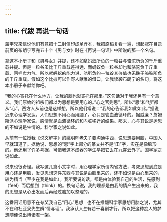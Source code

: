 ```yaml
---
---
---
```

title: 代跋 再说一句话
---




薰宇兄来信说他们有意把十二封信印成单行本，我把原稿复看一遍，想起冠在目录前页的布朗宁写完五十个《男与女》时在《再说一句话》中所说的那一个名句。

拿这本小册子和《男与女》并提，还不如拿蚂蚁所负的一粒谷与骆驼所负的千斤重载并提。但是一粒谷虽比千斤重载差得远，而蚂蚁负一粒谷却也和骆驼负千斤重载，同样卖力气。所以就蚂蚁的能力说，他所负的一粒谷其价值也无殊于骆驼所负的千斤重载。假如这个比拟可以作野人献曝的借口，让我读袭布朗宁的名句，将这本小册子奉献给你吧。

“我的心寄托在什么地方，让我的脑也就寄托在那里。”这句话对于我还另有一个意义。我们原始的祖宗们都以为思想是要用心的。”心之官则思”，所以“思”和“想”都从“心”。西方人从前也是这样想，所以他们常说：“我的心告诉我如此如此。”据说近来心理学发达，人们思想不用心而用脑了。心只是管血液循环的。据威廉？詹姆斯派心理学家说，感情就是血液循环的和内脏移迁的结果。那末，心与其说是运思的不如说是生情的。科学家之说如此。

从前有一位授我《说文解字》的姚明晖老夫子要沟通中西，说思想要用脑，中国人早就知道了。据他说，思想的“思”字上部分的篆文并不是“田”字，实在是像脑形的。他还用了许多考据，可惜我这不成器的学生早把它丢在九霄云外了。国学家之说如此。

说来也很奇怪。我写这几篇小文字时，用心理学家所谓内省方法，考究思想到底是用心还是用脑，发见思想这件东西与其说是由脑里来的，还不如说是由心里来的，较为精当（至少在我是如此）。我所要说的话，都是由体验我自己的生活，先感到（feel）而后想到（think）的。换句话说，我的理都是由我的情产生出来的，我的思想是从心出发而后再经过脑加以整理的。

这番闲话用意不在夸奖我自己“用心”思想，也不在推翻科学家思想用脑之说，尤其不在和杜亚泉先生辨“情与理”。我承认人生有若干喜剧才行，所以把这种痴人的梦想随便说出博诸君一架。